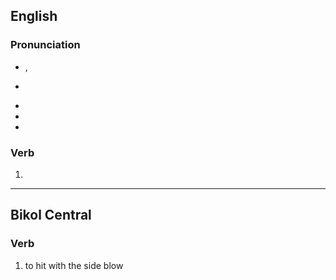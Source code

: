 {{also|Waring}}

==English==

===Pronunciation===
* {{a|GA}} {{enPR|wĕrʹĭng}}, {{IPA|en|/ˈwɛɹɪŋ/}}
* {{a|RP}} {{IPA|en|/ˈwɛəɹɪŋ/}}
* {{audio|en|en-us-wearing.ogg|Audio (US)}}
* {{rhymes|en|ɛəɹɪŋ}}
* {{homophones|en|wearing|Waring}}

===Verb===
{{head|en|verb form}}

# {{present participle of|en|ware|nocat=1}}

----

==Bikol Central==

===Verb===
{{head|bcl|verb}}

# {{lb|bcl|boxing}} to hit with the side blow